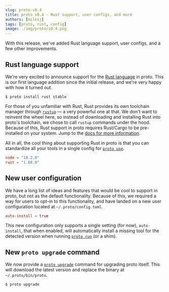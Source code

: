 ```yaml
---
slug: proto-v0.4
title: proto v0.4 - Rust support, user configs, and more
authors: [milesj]
tags: [proto, rust, config]
image: ./img/proto/v0.4.png
---
```


With this release, we've added Rust language support, user configs, and a few other improvements.

<!--truncate-->

## Rust language support

We're very excited to announce support for the [Rust language](https://www.rust-lang.org/) in proto.
This is our first language addition since the initial release, and we're very happy with how it
turned out.

```shell
$ proto install rust stable
```

For those of you unfamiliar with Rust, Rust provides its own toolchain manager through
[`rustup`](https://rustup.rs/) — a very powerful one at that. We don't want to reinvent the wheel
here, so instead of downloading and installing Rust into proto's toolchain, we chose to call
`rustup` commands under the hood. Because of this, Rust support in proto requires Rust/Cargo to be
pre-installed on your system. Jump to the [docs for more information](/docs/proto/tools#rust).

All in all, the cool thing about supporting Rust in proto is that you can standardize all your tools
in a single config for [`proto use`](/docs/proto/commands/use).

```toml title=".prototools"
node = "18.2.0"
rust = "1.68.0"
```

## New user configuration

We have a long list of ideas and features that would be cool to support in proto, but not as the
default functionality. Because of this, we required a way for users to opt-in to this functionality,
and have landed on a new user configuration located at `~/.proto/config.toml`.

```toml title="~/.proto/config.toml"
auto-install = true
```

This new configuration only supports a single setting (for now), `auto-install`, that when enabled,
will automatically install a missing tool for the detected version when running
[`proto run`](/docs/proto/commands/run) (or a shim).

## New `proto upgrade` command

We now provide a [`proto upgrade`](/docs/proto/commands/upgrade) command for upgrading proto itself.
This will download the latest version and replace the binary at `~/.proto/bin/proto`.

```shell
$ proto upgrade
```
